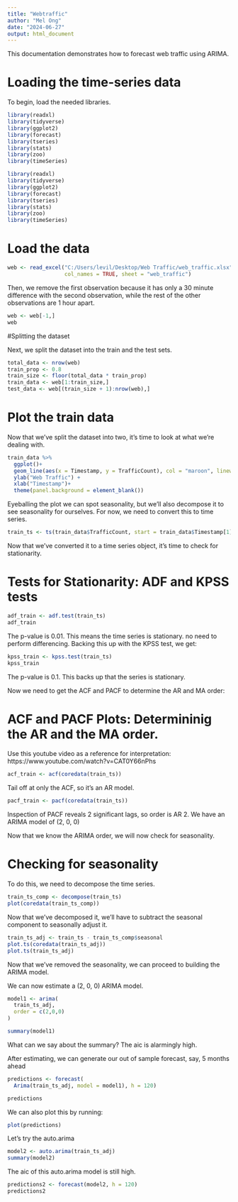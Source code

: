 ---
title: "Webtraffic"
author: "Mel Ong"
date: "2024-06-27"
output: html_document
---

This documentation demonstrates how to forecast web traffic using ARIMA. 

# Loading the time-series data

To begin, load the needed libraries.

```{r, include = FALSE}
library(readxl)
library(tidyverse)
library(ggplot2)
library(forecast)
library(tseries)
library(stats)
library(zoo)
library(timeSeries)
```

```{r, eval = FALSE}
library(readxl)
library(tidyverse)
library(ggplot2)
library(forecast)
library(tseries)
library(stats)
library(zoo)
library(timeSeries)
```

# Load the data

```{r}
web <- read_excel("C:/Users/levil/Desktop/Web Traffic/web_traffic.xlsx", 
                  col_names = TRUE, sheet = "web_traffic")
```

Then, we remove the first observation because it has only a 30 minute difference with the second observation, while the rest of the other observations are 1 hour apart.

```{r}
web <- web[-1,]
web
```

#Splitting the dataset

Next, we split the dataset into the train and the test sets.

```{r}
total_data <- nrow(web)
train_prop <- 0.8
train_size <- floor(total_data * train_prop)
train_data <- web[1:train_size,]
test_data <- web[(train_size + 1):nrow(web),]
```

# Plot the train data

Now that we've split the dataset into two, it's time to look at what we're dealing with.

```{r}
train_data %>%
  ggplot()+
  geom_line(aes(x = Timestamp, y = TrafficCount), col = "maroon", linewidth = 0.5)+
  ylab("Web Traffic") +
  xlab("Timestamp")+
  theme(panel.background = element_blank())
```

Eyeballing the plot we can spot seasonality, but we'll also decompose it to see seasonality for ourselves. For now, we need to convert this to time series.

```{r}
train_ts <- ts(train_data$TrafficCount, start = train_data$Timestamp[1], frequency = 24)
```

Now that we've converted it to a time series object, it's time to check for stationarity.

# Tests for Stationarity: ADF and KPSS tests

```{r}
adf_train <- adf.test(train_ts)
adf_train
```

The p-value is 0.01. This means the time series is stationary. no need to perform differencing. Backing this up with the KPSS test, we get:

```{r, fig.align = "center"}
kpss_train <- kpss.test(train_ts)
kpss_train
```

The p-value is 0.1. This backs up that the series is stationary. 

Now we need to get the ACF and PACF to determine the AR and MA order:

# ACF and PACF Plots: Determininig the AR and the MA order.

Use this youtube video as a reference for interpretation: https://www.youtube.com/watch?v=CAT0Y66nPhs

```{r}
acf_train <- acf(coredata(train_ts))
```

Tail off at only the ACF, so it's an AR model.

```{r}
pacf_train <- pacf(coredata(train_ts))
```

Inspection of PACF reveals 2 significant lags, so order is AR 2. We have an ARIMA model of (2, 0, 0)

Now that we know the ARIMA order, we will now check for seasonality. 

# Checking for seasonality

To do this, we need to decompose the time series.

```{r}
train_ts_comp <- decompose(train_ts)
plot(coredata(train_ts_comp))
```

Now that we've decomposed it, we'll have to subtract the seasonal component to seasonally adjust it.

```{r}
train_ts_adj <- train_ts - train_ts_comp$seasonal
plot.ts(coredata(train_ts_adj))
plot.ts(train_ts_adj)
```

Now that we've removed the seasonality, we can proceed to building the ARIMA model. 

We can now estimate a (2, 0, 0) ARIMA model.

```{r}
model1 <- arima(
  train_ts_adj,
  order = c(2,0,0)
)

summary(model1)
```

What can we say about the summary? The aic is alarmingly high.

After estimating, we can generate our out of sample forecast, say, 5 months ahead

```{r}
predictions <- forecast(
  Arima(train_ts_adj, model = model1), h = 120) 

predictions
```

We can also plot this by running:

```{r}
plot(predictions)
```

Let's try the auto.arima

```{r}
model2 <- auto.arima(train_ts_adj)
summary(model2)
```

The aic of this auto.arima model is still high. 

```{r}
predictions2 <- forecast(model2, h = 120)
predictions2
```

